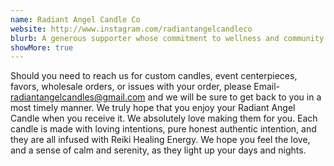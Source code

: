 ```yaml
---
name: Radiant Angel Candle Co
website: http://www.instagram.com/radiantangelcandleco
blurb: A generous supporter whose commitment to wellness and community service makes our benefit event possible. Their partnership exemplifies values of compassion and connection.
showMore: true
---
```


Should you need to reach us for custom candles, event centerpieces, favors, wholesale orders, or issues with your order, please Email- radiantangelcandles@gmail.com and we will be sure to get back to you in a most timely manner.
We truly hope that you enjoy your Radiant Angel Candle when you receive it. We absolutely love making them for you. Each candle is made with loving intentions, pure honest authentic intention, and they are all infused with Reiki Healing Energy. We hope you feel the love, and a sense of calm and serenity, as they light up your days and nights.
